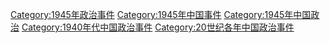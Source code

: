 [[Category:1945年政治事件|Category:1945年政治事件]]
[[Category:1945年中国事件|Category:1945年中国事件]]
[[Category:1945年中国政治|Category:1945年中国政治]]
[[Category:1940年代中国政治事件|Category:1940年代中国政治事件]]
[[Category:20世纪各年中国政治事件|Category:20世纪各年中国政治事件]]